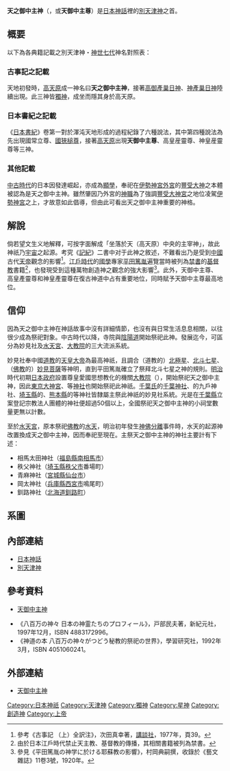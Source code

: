{{Infobox deity|type=japanese|name=天之御中主神|deity_of=[[別天津神|別天津神]] 初代<br />[[造化三神|造化三神]]|successor=[[高御產巢日神|高御產巢日神]]|other_names=天御中主尊|affiliation=[[天津神|天津神]]|temples=彌久賀神社|predecessor=无}}

'''天之御中主神'''（{{lang|ja|あまのみなかぬし の みこと}}，或'''天御中主尊'''）是[[日本神話|日本神話]]裡的[[別天津神|別天津神]]之首。

== 概要 ==
以下為各典籍記載之別天津神・[[神世七代|神世七代]]神名對照表：

{{神世七代對照表}}
=== 古事記之記載 ===
天地初發時，[[高天原|高天原]]成一神名曰'''天之御中主神'''，接著[[高皇產靈神|高御產巢日神]]、[[神皇產靈尊|神產巢日神]]陸續出現。此三神皆[[獨神|獨神]]，成坐而隱其身於高天原。

=== 日本書紀之記載 ===
《[[日本書紀|日本書紀]]》卷第一對於渾沌天地形成的過程紀錄了六種說法，其中第四種說法為先出現國常立尊、[[國狹槌尊|國狹槌尊]]，接著[[高天原|高天原]]出現'''天御中主尊'''、高皇産靈尊、神皇産靈尊等三神。

=== 其他記載 ===
[[中世紀|中古時代]]的日本因{{link-ja|伊勢神道|伊勢神道}}發達崛起，{{link-ja|神道五部書|神道五部書}}亦成為[[顯學|顯學]]，奉祀在[[伊勢神宮|伊勢神宮]][[豐受大神宮|外宮]]的[[豐受大神|豐受大神]]之本體被認為是天之御中主神。雖然肇因乃外宮的[[神職_(神道)|神職]]{{link-ja|度會氏|度会氏}}為了強調[[豐受大神宮|豐受大神宮]]之地位凌駕[[伊勢神宮|伊勢神宮]]之上，才故意如此倡導，但由此可看出天之御中主神重要的神格。

== 解說 ==
倘若望文生义地解釋，可按字面解成「坐落於天（高天原）中央的主宰神」，故此神祇乃[[宇宙|宇宙]]之起源。考究《[[記紀|記紀]]》二書中对于此神之敘述，不難看出乃是受到[[中國|中國]]古代[[上帝|天帝]]觀念的影響<ref>參考《古事記 （上）全訳注》，次田真幸著，[[講談社|講談社]]，1977年，頁39。</ref>。[[江戶時代|江戶時代]]的[[日本國學|國學]]專家[[平田篤胤|平田篤胤]]遍覽當時被列為[[禁書|禁書]]的[[基督教|基督教]]書籍<ref>由於日本江戶時代禁止天主教、基督教的傳播，其相關書籍被列為禁書。</ref>，也發現受到這種萬物創造神之觀念的強大影響<ref>參見《平田篤胤の神学に於ける耶蘇教の影響》，村岡典嗣撰，收錄於《藝文雜誌》11卷3號，1920年。</ref>。此外，天御中主尊、高皇產靈尊和神皇產靈尊在復古神道中占有重要地位，同時賦予天御中主尊最高地位。

== 信仰 ==
因為天之御中主神在神話故事中沒有詳細情節，也沒有與日常生活息息相關，以往很少成為祭祀對象。中古時代以降，寺院與[[陰陽道|陰陽道]]開始祭祀此神。發展迄今，可區分為妙見社及[[水天宮|水天宮]]、[[大教院|大教院]]的三大流派系統。

妙見社奉中國[[道教|道教]]的[[天皇大帝|天皇大帝]]為最高神祇，且調合（道教的）[[北極星|北極星]]、[[北斗七星|北斗七星]]、（[[佛教|佛教]]的）[[妙見菩薩|妙見菩薩]]等神明，直到平田篤胤確立了祭拜北斗七星之神的規則。[[明治|明治]]時代初期[[日本行政機關|日本政府]]設置尊皇愛國思想教化的機關[[大教院|大教院]]（{{lang|ja|だいきょういん}}），開始祭祀天之御中主神，因此[[東京大神宮|東京大神宮]]、{{link-ja|四柱神社|四柱神社}}等[[神社|神社]]也開始祭祀此神祇。[[千葉氏|千葉氏]]的[[千葉神社|千葉神社]]、{{link-ja|九戶氏|九戸氏}}的九戶神社、[[埼玉縣|埼玉縣]]的{{link-ja|秩父神社|秩父神社}}、[[熊本縣|熊本縣]]的{{link-ja|八代神社|八代神社}}等神社皆隸屬主祭此神祇的妙見社系統。光是在[[千葉縣|千葉縣]]立案登記宗教法人團體的神社便超過50個以上，全國祭祀天之御中主神的小祠堂數量更無以計數。

至於[[水天宮|水天宮]]，原本祭祀[[佛教|佛教]]的[[伐楼拿|水天]]，明治初年發生[[神佛分離|神佛分離]]事件時，水天的起源神改置換成天之御中主神，因而奉祀至現在。主祭天之御中主神的神社主要計有下述：

* 相馬太田神社（[[福島縣|福島縣]][[南相馬市|南相馬市]]）
* 秩父神社（[[埼玉縣|埼玉縣]][[秩父市|秩父市]]番場町）
* 青麻神社（[[宮城縣|宮城縣]][[仙台市|仙台市]]）
* 岡太神社（[[兵庫縣|兵庫縣]][[西宮市|西宮市]]鳴尾町）
* 釧路神社（[[北海道|北海道]][[釧路町|釧路町]]）

== 系圖 ==
{{日本皇室黎明期}}

== 內部連結 ==
* [[日本神話|日本神話]]
* [[別天津神|別天津神]]

== 參考資料 ==
* {{ja}}[http://www.din.or.jp/~a-kotaro/gods/kamigami/minakanusi.html 天御中主神] {{Wayback|url=http://www.din.or.jp/~a-kotaro/gods/kamigami/minakanusi.html |date=20160721182305 }}
* 《八百万の神々 日本の神霊たちのプロフィール》，戸部民夫著，新紀元社，1997年12月，ISBN 4883172996。
* 《神道の本 八百万の神々がつどう秘教的祭祀の世界》，學習研究社，1992年3月，ISBN 4051060241。
{{reflist}}

== 外部連結 ==
* {{ja}}[http://www.din.or.jp/~a-kotaro/gods/kamigami/minakanusi.html 天御中主神] {{Wayback|url=http://www.din.or.jp/~a-kotaro/gods/kamigami/minakanusi.html |date=20160721182305 }}
{{wikisource|古事記/上卷}}
{{wikisource|日本書紀/卷第一}}

[[Category:日本神祇|Category:日本神祇]]
[[Category:天津神|Category:天津神]]
[[Category:獨神|Category:獨神]]
[[Category:星神|Category:星神]]
[[Category:創造神|Category:創造神]]
[[Category:上帝|Category:上帝]]